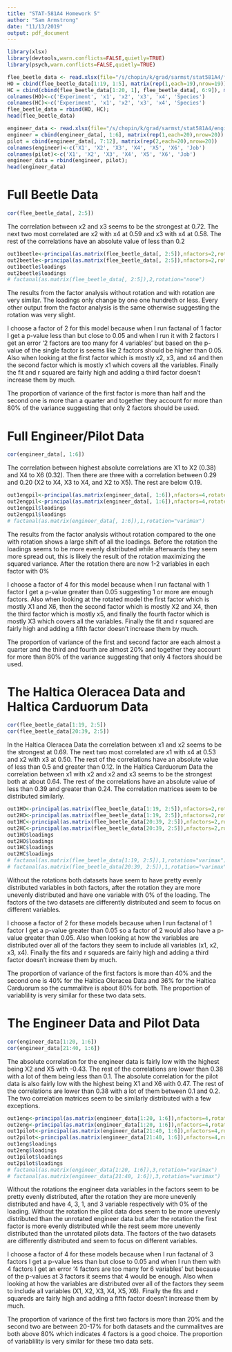 ```yaml
---
title: "STAT-581A4 Homework 5"
author: "Sam Armstrong"
date: "11/13/2019"
output: pdf_document
---
```

```r
library(xlsx)
library(devtools,warn.conflicts=FALSE,quietly=TRUE)
library(psych,warn.conflicts=FALSE,quietly=TRUE)
```

```r
flee_beetle_data <- read.xlsx(file="/s/chopin/k/grad/sarmst/stat581A4/fleabeetledata.xlsx", 1,  startRow = 3)
HO = cbind(flee_beetle_data[1:19, 1:5], matrix(rep(1,each=19),nrow=19))
HC = cbind(cbind(flee_beetle_data[1:20, 1], flee_beetle_data[, 6:9]), matrix(rep(2,each=20),nrow=20))
colnames(HO)<-c('Experiment', 'x1', 'x2', 'x3', 'x4', 'Species')
colnames(HC)<-c('Experiment', 'x1', 'x2', 'x3', 'x4', 'Species')
flee_beetle_data = rbind(HO, HC);
head(flee_beetle_data)
```

```r
engineer_data <- read.xlsx(file="/s/chopin/k/grad/sarmst/stat581A4/engineers_pilots.xls", 1,  startRow = 2)
engineer = cbind(engineer_data[, 1:6], matrix(rep(1,each=20),nrow=20))
pilot = cbind(engineer_data[, 7:12], matrix(rep(2,each=20),nrow=20))
colnames(engineer)<-c('X1', 'X2', 'X3', 'X4', 'X5', 'X6', 'Job')
colnames(pilot)<-c('X1', 'X2', 'X3', 'X4', 'X5', 'X6', 'Job')
engineer_data = rbind(engineer, pilot);
head(engineer_data)
```

# Full Beetle Data
```r
cor(flee_beetle_data[, 2:5])
```
The correlation between x2 and x3 seems to be the strongest at 0.72. The next two most correlated are x2 with x4 at 0.59 and x3 with x4 at 0.58. The rest of the correlations have an absolute value of less than 0.2

```r
out1beetle<-principal(as.matrix(flee_beetle_data[, 2:5]),nfactors=2,rotate="none")
out2beetle<-principal(as.matrix(flee_beetle_data[, 2:5]),nfactors=2,rotate="varimax")
out1beetle$loadings
out2beetle$loadings
# factanal(as.matrix(flee_beetle_data[, 2:5]),2,rotation="none")
```
The results from the factor analysis without rotation and with rotation are very similar. The loadings only change by one one hundreth or less. Every other output from the factor analysis is the same otherwise suggesting the rotation was very slight.

I choose a factor of 2 for this model because when I run factanal of 1 factor I get a p-value less than but close to 0.05 and when I run it with 2 factors I get an error '2 factors are too many for 4 variables' but based on the p-value of the single factor is seems like 2 factors should be higher than 0.05. Also when looking at the first factor which is mostly x2, x3, and x4 and then the second factor which is mostly x1 which covers all the variables. Finally the fit and r squared are fairly high and adding a third factor doesn't increase them by much.

The proportion of variance of the first factor is more than half and the second one is more than a quarter and together they account for more than 80% of the variance suggesting that only 2 factors should be used.


# Full Engineer/Pilot Data
```r
cor(engineer_data[, 1:6])
```
The correlation between highest absolute correlations are X1 to X2 (0.38) and X4 to X6 (0.32). Then there are three with a correlation between 0.29 and 0.20 (X2 to X4, X3 to X4, and X2 to X5). The rest are below 0.19.

```r
out1engpil<-principal(as.matrix(engineer_data[, 1:6]),nfactors=4,rotate="none")
out2engpil<-principal(as.matrix(engineer_data[, 1:6]),nfactors=4,rotate="varimax")
out1engpil$loadings
out2engpil$loadings
# factanal(as.matrix(engineer_data[, 1:6]),1,rotation="varimax")
```
The results from the factor analysis without rotation compared to the one with rotation shows a large shift of all the loadings. Before the rotation the loadings seems to be more evenly distributed while afterwards they seem more spread out, this is likely the result of the rotation maximizing the squared variance. After the rotation there are now 1-2 variables in each factor with 0%

I choose a factor of 4 for this model because when I run factanal with 1 factor I get a p-value greater than 0.05 suggesting 1 or more are enough factors. Also when looking at the rotated model the first factor which is mostly X1 and X6, then the second factor which is mostly X2 and X4, then the third factor which is mostly x5, and finally the fourth factor which is mostly X3 which covers all the variables. Finally the fit and r squared are fairly high and adding a fifth factor doesn't increase them by much.

The proportion of variance of the first and second factor are each almost a quarter and the third and fourth are almost 20% and together they account for more than 80% of the variance suggesting that only 4 factors should be used.

# The Haltica Oleracea Data and Haltica Carduorum Data
```r
cor(flee_beetle_data[1:19, 2:5])
cor(flee_beetle_data[20:39, 2:5])
```
In the Haltica Oleracea Data the correlation between x1 and x2 seems to be the strongest at 0.69. The next two most correlated are x1 with x4 at 0.53 and x2 with x3 at 0.50. The rest of the correlations have an absolute value of less than 0.5 and greater than 0.12. In the Haltica Carduorum Data the correlation between x1 with x2 and x2 and x3 seems to be the strongest both at about 0.64. The rest of the correlations have an absolute value of less than 0.39 and greater than 0.24.
The correlation matrices seem to be distributed similarly.

```r
out1HO<-principal(as.matrix(flee_beetle_data[1:19, 2:5]),nfactors=2,rotate="none")
out2HO<-principal(as.matrix(flee_beetle_data[1:19, 2:5]),nfactors=2,rotate="varimax")
out1HC<-principal(as.matrix(flee_beetle_data[20:39, 2:5]),nfactors=2,rotate="none")
out2HC<-principal(as.matrix(flee_beetle_data[20:39, 2:5]),nfactors=2,rotate="varimax")
out1HO$loadings
out2HO$loadings
out1HC$loadings
out2HC$loadings
# factanal(as.matrix(flee_beetle_data[1:19, 2:5]),1,rotation="varimax")
# factanal(as.matrix(flee_beetle_data[20:39, 2:5]),1,rotation="varimax")
```
Without the rotations both datasets have seem to have pretty evenly distributed variables in both factors, after the rotation they are more unevenly distributed and have one variable with 0% of the loading. The factors of the two datasets are differently distributed and seem to focus on different variables.

I choose a factor of 2 for these models because when I run factanal of 1 factor I get a p-value greater than 0.05 so a factor of 2 would also have a p-value greater than 0.05. Also when looking at how the variables are distributed over all of the factors they seem to include all variables (x1, x2, x3, x4). Finally the fits and r squareds are fairly high and adding a third factor doesn't increase them by much.

The proportion of variance of the first factors is more than 40% and the second one is 40% for the Haltica Oleracea Data and 36% for the Haltica Carduorum so the cummalitve is about 80% for both. The proportion of variablility is very similar for these two data sets.

# The Engineer Data and Pilot Data
```r
cor(engineer_data[1:20, 1:6])
cor(engineer_data[21:40, 1:6])
```
The absolute correlation for the engineer data is fairly low with the highest being X2 and X5 with -0.43. The rest of the correlations are lower than 0.38 with a lot of them being less than 0.1. The absolute correlation for the pilot data is also fairly low with the highest being X1 and X6 with 0.47. The rest of the correlations are lower than 0.38 with a lot of them between 0.1 and 0.2. The two correlation matrices seem to be similarly distributed with a few exceptions.

```r
out1eng<-principal(as.matrix(engineer_data[1:20, 1:6]),nfactors=4,rotate="none")
out2eng<-principal(as.matrix(engineer_data[1:20, 1:6]),nfactors=4,rotate="varimax")
out1pilot<-principal(as.matrix(engineer_data[21:40, 1:6]),nfactors=4,rotate="none")
out2pilot<-principal(as.matrix(engineer_data[21:40, 1:6]),nfactors=4,rotate="varimax")
out1eng$loadings
out2eng$loadings
out1pilot$loadings
out2pilot$loadings
# factanal(as.matrix(engineer_data[1:20, 1:6]),3,rotation="varimax")
# factanal(as.matrix(engineer_data[21:40, 1:6]),3,rotation="varimax")
```
Without the rotations the engineer data variables in the factors seem to be pretty evenly distributed, after the rotation they are more unevenly distributed and have 4, 3, 1, and 3 variable respectively with 0% of the loading. Without the rotation the pilot data does seem to be more unevenly distributed than the unrotated engineer data but after the rotation the first factor is more evenly distributed while the rest seem more unevenly distributed than the unrotated pilots data. The factors of the two datasets are differently distributed and seem to focus on different variables.

I choose a factor of 4 for these models because when I run factanal of 3 factors I get a p-value less than but close to 0.05 and when I run them with 4 factors I get an error '4 factors are too many for 6 variables' but because of the p-values at 3 factors it seems that 4 would be enough. Also when looking at how the variables are distributed over all of the factors they seem to include all variables (X1, X2, X3, X4, X5, X6). Finally the fits and r squareds are fairly high and adding a fifth factor doesn't increase them by much.

The proportion of variance of the first two factors is more than 20% and the second two are between 20-17% for both datasets and the cummalitves are both above 80% which indicates 4 factors is a good choice. The proportion of variablility is very similar for these two data sets.
